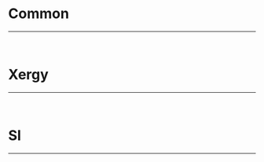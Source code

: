 
<Meta title="Colors/Theme" />

# Common

---

<br />
<ColorPalette>
  <ColorItem title="black" colors={{'--black': '#000000'}} />
  <ColorItem title="white" colors={{'--black': '#ffffff'}} />
  <ColorItem
    title="greyscale"
    colors={{
      '--grey-100': '#171717',
      '--grey-90': '#2e2e2e',
      '--grey-80': '#454545',
      '--grey-70': '#5d5d5d',
      '--grey-60': '#747474',
      '--grey-50': '#8b8b8b',
      '--grey-40': '#a2a2a2',
      '--grey-30': '#b9b9b9',
      '--grey-20': '#d1d1d1',
      '--grey-10': '#e8e8e8',
      '--grey-08': '#ececec',
    }}
  />
  <ColorItem title="dimmColor" colors={{'--dimm-layer': 'rgba(0, 0, 0, 0.3)'}} />
</ColorPalette>

# Xergy

---

<br />
<ColorPalette>
  <ColorItem
    title="primary scale"
    colors={{
      '--primary-100': '#7c3fff',
      '--primary-25': '#decfff',
      '--primary-16': '#eae0ff',
      '--primary-08': '#f5f0ff',
      '--primary-06': '#f7f3ff',
    }}
  />
  <ColorItem title="primary button pressed" colors={{'--primary-button-pressed': '#6332cc'}} />
  <ColorItem
    title="secondary"
    colors={{
      '--secondary-100': '#26d6e1',
      '--secondary-button-pressed': '#22c1ca',
    }}
  />
  <ColorItem title="light grey" colors={{'--light-grey': 'rgba(250, 250, 250, 1)'}} />
  <ColorItem title="blue grey" colors={{'--blue-grey': 'rgba(240, 245, 249, 1)'}} />
  <ColorItem
    title="red"
    colors={{
      '--red': 'rgba(241, 74, 114, 1)',
      '--pale-red': 'rgba(255, 239, 239, 1)',
    }}
  />
  <ColorItem
    title="green"
    colors={{
      '--green': 'rgba(36, 224, 144, 1)',
      '--pale-green': 'rgba(214, 249, 234, 1)',
    }}
  />
  <ColorItem
    title="yellow"
    colors={{
      '--yellow': 'rgba(255, 201, 66, 1)',
      '--pale-yellow': 'rgba(255, 247, 220, 1)',
    }}
  />
  <ColorItem
    title="chart"
    colors={{
      '--chart-orange': 'rgba(255, 154, 62, 1)',
      '--chart-mint': 'rgba(41, 209, 232, 1)',
    }}
  />
</ColorPalette>

# SI

---

<br />
<ColorPalette>
  <ColorItem
    title="primary scale"
    colors={{
      '--primary-100': '#28a5ec',
      '--primary-25': '#c9e9fa',
      '--primary-16': '#ddf1fc',
      '--primary-08': '#eef8fd',
      '--primary-06': '#f2fafe',
    }}
  />
  <ColorItem title="primary button pressed" colors={{'--primary-button-pressed': '#2589c1'}} />
  <ColorItem
    title="secondary"
    colors={{
      '--secondary-100': '#1a6a99',
      '--secondary-button-pressed': '#19597f',
    }}
  />
  <ColorItem title="light grey" colors={{'--light-grey': 'rgba(250, 250, 250, 1)'}} />
  <ColorItem title="blue grey" colors={{'--blue-grey': 'rgba(240, 245, 249, 1)'}} />
  <ColorItem
    title="red"
    colors={{
      '--red': 'rgba(241, 74, 114, 1)',
      '--pale-red': 'rgba(255, 239, 239, 1)',
    }}
  />
  <ColorItem
    title="green"
    colors={{
      '--green': 'rgba(36, 224, 144, 1)',
      '--pale-green': 'rgba(214, 249, 234, 1)',
    }}
  />
  <ColorItem
    title="yellow"
    colors={{
      '--yellow': 'rgba(255, 201, 66, 1)',
      '--pale-yellow': 'rgba(255, 247, 220, 1)',
    }}
  />
  <ColorItem
    title="chart"
    colors={{
      '--chart-orange': 'rgba(255, 154, 62, 1)',
      '--chart-mint': 'rgba(41, 209, 232, 1)',
    }}
  />
</ColorPalette>
